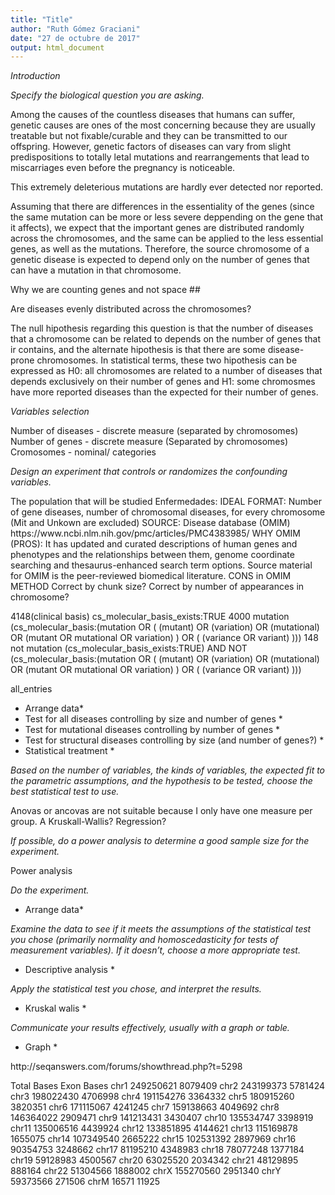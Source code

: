 ```yaml
---
title: "Title"
author: "Ruth Gómez Graciani"
date: "27 de octubre de 2017"
output: html_document
---
```

_Introduction_

_Specify the biological question you are asking._

Among the causes of the countless diseases that humans can suffer, genetic causes are ones of the most concerning because they are usually treatable but not fixable/curable and they can be transmitted to our offspring. However, genetic factors of diseases can vary from slight predispositions to totally letal mutations and rearrangements that lead to miscarriages even before the pregnancy is noticeable. 

This extremely deleterious mutations are hardly ever detected nor reported.


Assuming that there are differences in the essentiality of the genes (since the same mutation can be more or less severe deppending on the gene that it affects), we expect that the important genes are distributed randomly across the chromosomes, and the same can be applied to the less essential genes, as well as the mutations. Therefore, the source chromosome of a genetic disease is expected to depend only on the number of genes that can have a mutation in that chromosome. 


Why we are counting genes and not space
##

Are diseases evenly distributed across the chromosomes?

The null hipothesis regarding this question is that the number of diseases that a chromosome can be related to depends on the number of genes that ir contains, and the alternate hipothesis is that there are some disease-prone chromosomes. In statistical terms, these two hipothesis can be expressed as H0: all chromosomes are related to a number of diseases that depends exclusively on their number of genes and H1: some chromosmes have more reported diseases than the expected for their number of genes. 

<!-- _Put the question in the form of a biological null hypothesis and alternate hypothesis._ -->

<!-- H0: Todos los cromosomas tienen un numero aleatorio de enfermedades en función de su densidad génica y/o tamaño -->
<!-- H1: el factor 'cromosoma' también afectal número de enfermedades, y no solo la densidad génica o el tamaño -->
<!-- _Put the question in the form of a statistical null hypothesis and alternate hypothesis._ -->

<!-- H0: el número de enfermedades por gen está homogéneamente distribuido entre los cromosomas -->
<!-- h1: hay algunos cromosomas que tienen más enfermedades por gen de lo esperado -->

_Variables selection_

Number of diseases - discrete measure (separated by chromosomes)
Number of genes - discrete measure (Separated by chromosomes)
Cromosomes - nominal/ categories

_Design an experiment that controls or randomizes the confounding variables._

The population that will be studied
Enfermedades:
IDEAL FORMAT: Number of gene diseases, number of chromosomal diseases, for every chromosome (Mit and Unkown are excluded)
SOURCE: Disease database (OMIM) https://www.ncbi.nlm.nih.gov/pmc/articles/PMC4383985/
WHY OMIM (PROS): It has updated and curated descriptions of human genes and phenotypes and the relationships between them,  genome coordinate searching and thesaurus-enhanced search term options. Source material for OMIM is the peer-reviewed biomedical literature. 
CONS in OMIM
METHOD
Correct by chunk size?
Correct by number of appearances in chromosome?

4148(clinical basis) cs_molecular_basis_exists:TRUE
4000 mutation (cs_molecular_basis:(mutation OR ( (mutant) OR (variation) OR (mutational) OR (mutant OR mutational OR variation) ) OR ( (variance OR variant) )))
148 not mutation (cs_molecular_basis_exists:TRUE) AND NOT (cs_molecular_basis:(mutation OR ( (mutant) OR (variation) OR (mutational) OR (mutant OR mutational OR variation) ) OR ( (variance OR variant) )))

all_entries

 * Arrange data*
 * Test for all diseases controlling by size and number of genes *
 * Test for mutational diseases controlling by number of genes *
 * Test for structural diseases controlling by size (and number of genes?) *
 * Statistical treatment  *
 
_Based on the number of variables, the kinds of variables, the expected fit to the parametric assumptions, and the hypothesis to be tested, choose the best statistical test to use._

Anovas or ancovas are not suitable because I only have one measure per group. A Kruskall-Wallis? Regression?


_If possible, do a power analysis to determine a good sample size for the experiment._

Power analysis

_Do the experiment._

* Arrange data*

_Examine the data to see if it meets the assumptions of the statistical test you chose (primarily normality and homoscedasticity for tests of measurement variables). If it doesn't, choose a more appropriate test._

* Descriptive analysis *

_Apply the statistical test you chose, and interpret the results._


* Kruskal walis *

_Communicate your results effectively, usually with a graph or table._

* Graph *


http://seqanswers.com/forums/showthread.php?t=5298

Total Bases Exon Bases
chr1 249250621 8079409
chr2 243199373 5781424
chr3 198022430 4706998
chr4 191154276 3364332
chr5 180915260 3820351
chr6 171115067 4241245
chr7 159138663 4049692
chr8 146364022 2909471
chr9 141213431 3430407
chr10 135534747 3398919
chr11 135006516 4439924
chr12 133851895 4144621
chr13 115169878 1655075
chr14 107349540 2665222
chr15 102531392 2897969
chr16 90354753 3248662
chr17 81195210 4348983
chr18 78077248 1377184
chr19 59128983 4500567
chr20 63025520 2034342
chr21 48129895 888164
chr22 51304566 1888002
chrX 155270560 2951340
chrY 59373566 271506
chrM 16571 11925 

